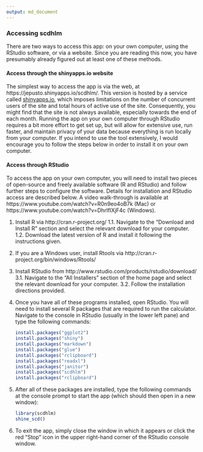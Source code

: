 ---
output: md_document
---

### Accessing scdhlm

There are two ways to access this app: on your own computer, using the RStudio software, or via a website. Since you are reading this now, you have presumably already figured out at least one of these methods. 

#### Access through the shinyapps.io website

The simplest way to access the app is via the web, at https://jepusto.shinyapps.io/scdhlm/. This version is hosted by a service called [shinyapps.io](https://www.shinyapps.io/), which imposes limitations on the number of concurrent users of the site and total hours of active use of the site. Consequently, you might find that the site is not always available, especially towards the end of each month. Running the app on your own computer through RStudio requires a bit more effort to get set up, but will allow for extensive use, run faster, and maintain privacy of your data because everything is run locally from your computer. If you intend to use the tool extensively, I would encourage you to follow the steps below in order to install it on your own computer. 

#### Access through RStudio

To access the app on your own computer, you will need to install two pieces of open-source and freely available software (R and RStudio) and follow further steps to configure the software. Details for installation and RStudio access are described below. A video walk-through is available at https://www.youtube.com/watch?v=R0n9eo4oB7k (Mac) or https://www.youtube.com/watch?v=DhrIfIXjF4c (Windows).

1.	Install R via http://cran.r-project.org/
    1.1. Navigate to the “Download and Install R” section and select the relevant download for your computer.
    1.2. Download the latest version of R and install it following the instructions given.

2.	If you are a Windows user, install Rtools via http://cran.r-project.org/bin/windows/Rtools/

3.	Install RStudio from http://www.rstudio.com/products/rstudio/download/
    3.1. Navigate to the “All Installers” section of the home page and select the relevant download for your computer.
    3.2. Follow the installation directions provided.
    
4.	Once you have all of these programs installed, open RStudio. You will need to install several R packages that are required to run the calculator. Navigate to the console in RStudio (usually in the lower left pane) and type the following commands:

    ```{r, eval=FALSE}
    install.packages("ggplot2")
    install.packages("shiny")
    install.packages("markdown")
    install.packages("glue")
    install.packages("rclipboard")
    install.packages("readxl")
    install.packages("janitor")
    install.packages("scdhlm")
    install.packages("rclipboard")
    ```

5. After all of these packages are installed, type the following commands at the console prompt to start the app (which should then open in a new window):

    ```{r, eval = FALSE}
    library(scdhlm)
    shine_scd()
    ```

6. To exit the app, simply close the window in which it appears or click the red "Stop" icon in the upper right-hand corner of the RStudio console window.
